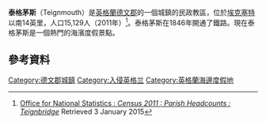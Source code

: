 {{Infobox UK place
|static_image_name= <!-- 檔案不存在 File:TeignmouthHarbour.JPG -->
|static_image_width= 240
|static_image_caption= 
|country=		英格蘭
|official_name=		Teignmouth
|latitude=		50.551596
|longitude=		-3.488661
|Nicknames= The Gem of South Devon
| population = 15,129
| population_ref = ''(2011)''
|civil_parish= Teignmouth
 |shire_county=		[[德文郡|德文郡]]
|region=		西南英格蘭
|post_town=		Teignmouth
|postcode_district=     TQ14
|postcode_area= 	TQ
|dial_code=		01626
|os_grid_reference=	SX945735
 }}
'''泰格茅斯'''（Teignmouth）是[[英格蘭|英格蘭]][[德文郡|德文郡]]的一個城鎮的民政教區，位於[[埃克塞特|埃克塞特]]以南14英里，人口15,129人（2011年）<ref>[http://www.neighbourhood.statistics.gov.uk/dissemination/LeadKeyFigures.do?a=3&b=11129481&c=teignmouth&d=16&e=62&g=6417034&i=1001x1003x1032x1004&m=0&r=1&s=1420246039186&enc=1 Office for National Statistics : ''Census 2011 : Parish Headcounts : Teignbridge''] {{Wayback|url=http://www.neighbourhood.statistics.gov.uk/dissemination/LeadKeyFigures.do?a=3&b=11129481&c=teignmouth&d=16&e=62&g=6417034&i=1001x1003x1032x1004&m=0&r=1&s=1420246039186&enc=1 |date=20150103024135 }} Retrieved 3 January 2015</ref>。泰格茅斯在1846年開通了鐵路。現在泰格茅斯是一個熱門的海濱度假景點。
== 參考資料 ==
{{reflist}}

[[Category:德文郡城鎮|Category:德文郡城鎮]]
[[Category:入侵英格兰|Category:入侵英格兰]]
[[Category:英格蘭海邊度假地|Category:英格蘭海邊度假地]]